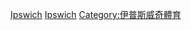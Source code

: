 {{Commons category|Ipswich Town F.C.}}

[[Category:薩福克郡足球俱樂部|Ipswich]]
[[Category:英格蘭超級聯賽足球俱樂部|Ipswich]]
[[Category:伊普斯威奇體育|Category:伊普斯威奇體育]]